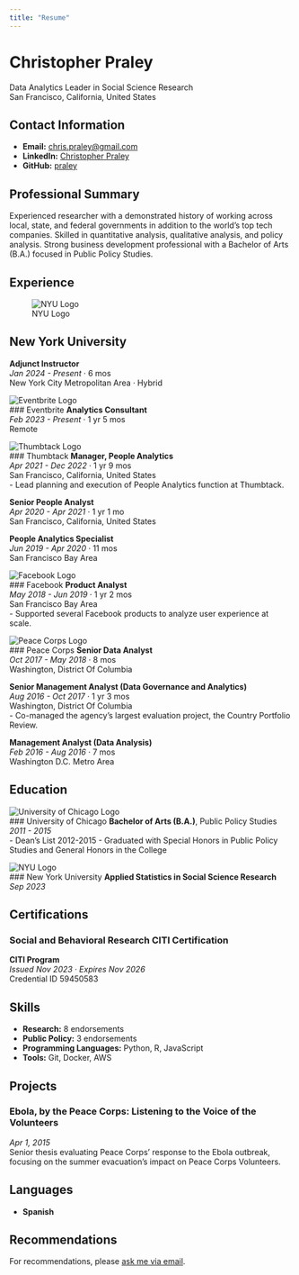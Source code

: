 ```yaml
---
title: "Resume"
---
```


# Christopher Praley

Data Analytics Leader in Social Science Research  
San Francisco, California, United States

## Contact Information

- **Email:** [chris.praley@gmail.com](mailto:chris.praley@gmail.com)
- **LinkedIn:** [Christopher Praley](https://www.linkedin.com/in/christopher-praley/)
- **GitHub:** [praley](https://github.com/praley)

## Professional Summary

Experienced researcher with a demonstrated history of working across local, state, and federal governments in addition to the world's top tech companies. Skilled in quantitative analysis, qualitative analysis, and policy analysis. Strong business development professional with a Bachelor of Arts (B.A.) focused in Public Policy Studies.

## Experience

![NYU Logo](images/resume/nyu_logo.png)

## New York University
**Adjunct Instructor**  
*Jan 2024 - Present* · 6 mos  
New York City Metropolitan Area · Hybrid

![Eventbrite Logo](images/resume/eventbrite_logo.png)  
### Eventbrite
**Analytics Consultant**  
*Feb 2023 - Present* · 1 yr 5 mos  
Remote

![Thumbtack Logo](images/resume/thumbtack_logo.png)  
### Thumbtack
**Manager, People Analytics**  
*Apr 2021 - Dec 2022* · 1 yr 9 mos  
San Francisco, California, United States  
- Lead planning and execution of People Analytics function at Thumbtack.

**Senior People Analyst**  
*Apr 2020 - Apr 2021* · 1 yr 1 mo  
San Francisco, California, United States

**People Analytics Specialist**  
*Jun 2019 - Apr 2020* · 11 mos  
San Francisco Bay Area

![Facebook Logo](images/resume/facebook_logo.png)  
### Facebook
**Product Analyst**  
*May 2018 - Jun 2019* · 1 yr 2 mos  
San Francisco Bay Area  
- Supported several Facebook products to analyze user experience at scale.

![Peace Corps Logo](images/resume/peace_corps_logo.png)  
### Peace Corps
**Senior Data Analyst**  
*Oct 2017 - May 2018* · 8 mos  
Washington, District Of Columbia

**Senior Management Analyst (Data Governance and Analytics)**  
*Aug 2016 - Oct 2017* · 1 yr 3 mos  
Washington, District Of Columbia  
- Co-managed the agency's largest evaluation project, the Country Portfolio Review.

**Management Analyst (Data Analysis)**  
*Feb 2016 - Aug 2016* · 7 mos  
Washington D.C. Metro Area

## Education

![University of Chicago Logo](images/resume/uchicago_logo.png)  
### University of Chicago
**Bachelor of Arts (B.A.)**, Public Policy Studies  
*2011 - 2015*  
- Dean's List 2012-2015
- Graduated with Special Honors in Public Policy Studies and General Honors in the College

![NYU Logo](images/resume/nyu_logo.png)  
### New York University
**Applied Statistics in Social Science Research**  
*Sep 2023*

## Certifications

### Social and Behavioral Research CITI Certification
**CITI Program**  
*Issued Nov 2023 · Expires Nov 2026*  
Credential ID 59450583

## Skills

- **Research:** 8 endorsements
- **Public Policy:** 3 endorsements
- **Programming Languages:** Python, R, JavaScript
- **Tools:** Git, Docker, AWS

## Projects

### Ebola, by the Peace Corps: Listening to the Voice of the Volunteers
*Apr 1, 2015*  
Senior thesis evaluating Peace Corps' response to the Ebola outbreak, focusing on the summer evacuation's impact on Peace Corps Volunteers.

## Languages

- **Spanish**

## Recommendations

For recommendations, please [ask me via email](mailto:chris.praley@gmail.com).
